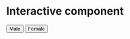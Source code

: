 # Interactive component

<script src="https://d3js.org/d3.v4.js"></script>
<!-- Load color palettes -->
<script src="https://d3js.org/d3-scale-chromatic.v1.min.js"></script>

<!-- Add 2 buttons -->

<button onclick="update('prop_male')">Male</button>
<button onclick="update('prop_female')">Female</button>


<!-- Create a div where the graph will take place -->
<div id="my_dataviz"></div>

<script>

// set the dimensions and margins of the graph
const margin = {top: 80, right: 25, bottom: 30, left: 40},
  width = 450 - margin.left - margin.right,
  height = 450 - margin.top - margin.bottom;

// append the svg object to the body of the page
const svg = d3.select("#my_dataviz")
.append("svg")
  .attr("width", width + margin.left + margin.right)
  .attr("height", height + margin.top + margin.bottom)
.append("g")
  .attr("transform",
        "translate(" + margin.left + "," + margin.top + ")");

const x = d3.scaleBand()
    .range([ 0, width ])
    .padding(0.05);


const y = d3.scaleBand()
    .range([ height, 0 ])
    .padding(0.05);
  
const myColor = d3.scaleSequential()
    .interpolator(d3.interpolatePuRd)
    .domain([1,100])


 // Build X scales and axis:
  x.domain(["Least Developed","Less Developed","More Developed","Not Classified"])
  svg.append("g")
    .style("font-size", 12)
    .attr("transform", `translate(0, ${height})`)
    .call(d3.axisBottom(x).tickSize(0))
    .select(".domain").remove()
    
  // Build Y scales and axis:
  y.domain(["below 10","10 to 20","20 to 30","30 to 40","40 to 50","50 to 60","60 to 70","over 70"])

  svg.append("g")
    .style("font-size", 12)
    .call(d3.axisLeft(y).tickSize(0))
    .select(".domain").remove()
    
  const tooltip = d3.select("#my_dataviz")
    .append("div")
    .style("opacity", 0)
    .attr("class", "tooltip")
    .style("background-color", "white")
    .style("border", "solid")
    .style("border-width", "2px")
    .style("border-radius", "5px")
    .style("padding", "4px")
    
function update(selectedvar) {
//Read the data
d3.csv("https://raw.githubusercontent.com/FinalProjectGroup34/GenderEducation/main/male_female.csv", function(data) {

  // Labels of row and columns -> unique identifier of the column called 'group' and 'constiable'
  const myGroups = d3.map(data, function(d){return d.Development_Regions;}).keys()
  const myvars = d3.map(data, function(d){return d.level;}).keys()

  
  const mouseover = function(d) {
    tooltip
      .style("opacity", 1)
    d3.select(this)
      .style("stroke", "black")
      .style("opacity", 1)
  }
  

  const mousemove = function(d) {
    tooltip
      .html(d[selectedvar]+'% of countries with tertiary completion rate in range: '+d.level+' are '+d.Development_Regions)
      .style("left", event=>d3.pointer(event)[0])
      .style("top", event=>d3.pointer(event)[1])
  }
  
  const mouseleave = function(d) {
    tooltip
      .style("opacity", 0)
    d3.select(this)
      .style("stroke", "none")
      .style("opacity", 0.8)
  }
  svg.selectAll()
    .data(data, function(d) {return d.Development_Regions+':'+d.level;})
    .enter()
    .append("rect")
      .attr("x", function(d) { return x(d.Development_Regions) })
      .attr("y", function(d) { return y(d.level) })
      .attr("rx", 4)
      .attr("ry", 4)
      .attr("width", x.bandwidth() )
      .attr("height", y.bandwidth() )
      .style("fill", function(d) { return myColor(d[selectedvar])} )
      .style("stroke-width", 4)
      .style("stroke", "none")
      .style("opacity", 0.8)
    .on("mouseover", mouseover)
    .on("mousemove", mousemove)
    .on("mouseleave", mouseleave)

})
}

// Initialize plot
update('prop_male')

// Add title to graph
svg.append("text")
        .attr("x", 0)
        .attr("y", -50)
        .attr("text-anchor", "left")
        .style("font-size", "22px")
        .text("A d3.js heatmap");

// Add subtitle to graph
svg.append("text")
        .attr("x", 0)
        .attr("y", -20)
        .attr("text-anchor", "left")
        .style("font-size", "14px")
        .style("fill", "grey")
        .style("max-width", 400)
        .text("A short description of the take-away message of this chart.");

</script>